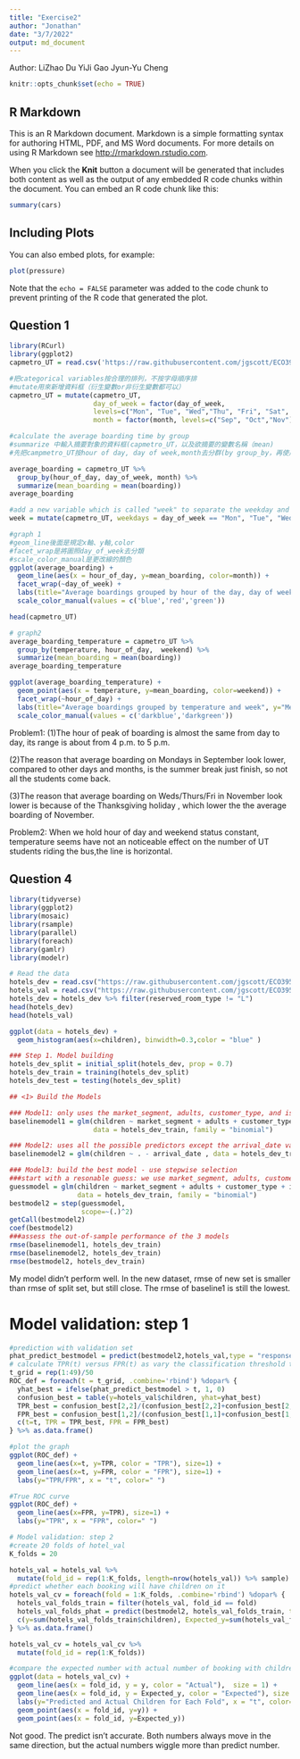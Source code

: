 ```yaml
---
title: "Exercise2"
author: "Jonathan"
date: "3/7/2022"
output: md_document
---
```

Author:
LiZhao Du
YiJi Gao
Jyun-Yu Cheng


```r
knitr::opts_chunk$set(echo = TRUE)
```

## R Markdown

This is an R Markdown document. Markdown is a simple formatting syntax for authoring HTML, PDF, and MS Word documents. For more details on using R Markdown see <http://rmarkdown.rstudio.com>.

When you click the **Knit** button a document will be generated that includes both content as well as the output of any embedded R code chunks within the document. You can embed an R code chunk like this:

```r
summary(cars)
```

## Including Plots

You can also embed plots, for example:

```r
plot(pressure)
```

Note that the `echo = FALSE` parameter was added to the code chunk to prevent printing of the R code that generated the plot.


## Question 1
```r
library(RCurl)
library(ggplot2)
capmetro_UT = read.csv('https://raw.githubusercontent.com/jgscott/ECO395M/master/data/capmetro_UT.csv')
```

```r
#把categorical variables按合理的排列，不按字母順序排
#mutate用來新增資料框（衍生變數or非衍生變數都可以）
capmetro_UT = mutate(capmetro_UT,
                     day_of_week = factor(day_of_week,
                     levels=c("Mon", "Tue", "Wed","Thu", "Fri", "Sat", "Sun")),
                     month = factor(month, levels=c("Sep", "Oct","Nov")))

```

```r
#calculate the average boarding time by group
#summarize 中輸入摘要對象的資料框(capmetro_UT，以及欲摘要的變數名稱（mean)
#先把campmetro_UT按hour of day, day of week,month去分群(by group_by，再使用summarize去計算mean(by summarize),命名為meanboarding

average_boarding = capmetro_UT %>%
  group_by(hour_of_day, day_of_week, month) %>%
  summarize(mean_boarding = mean(boarding)) 
average_boarding
```

```r
#add a new variable which is called "week" to separate the weekday and weekend
week = mutate(capmetro_UT, weekdays = day_of_week == "Mon", "Tue", "Wed","Thu", "Fri", weekend = day_of_week == "Sat", "Sun")
```

```r
#graph 1
#geom_line後面是規定x軸、y軸,color
#facet_wrap是將圖照day_of_week去分類
#scale_color_manual是更改線的顏色
ggplot(average_boarding) +
  geom_line(aes(x = hour_of_day, y=mean_boarding, color=month)) +
  facet_wrap(~day_of_week) +
  labs(title="Average boardings grouped by hour of the day, day of week, and month", y="Mean_boarding", x="Hour of day") +
  scale_color_manual(values = c('blue','red','green')) 

head(capmetro_UT)
```

```r
# graph2
average_boarding_temperature = capmetro_UT %>%
  group_by(temperature, hour_of_day,  weekend) %>%
  summarize(mean_boarding = mean(boarding)) 
average_boarding_temperature

ggplot(average_boarding_temperature) +
  geom_point(aes(x = temperature, y=mean_boarding, color=weekend)) +
  facet_wrap(~hour_of_day) +
  labs(title="Average boardings grouped by temperature and week", y="Mean boarding", x="Temperature") +
  scale_color_manual(values = c('darkblue','darkgreen'))
```
Problem1:
(1)The hour of peak of boarding is almost the same from day to day, its range is about from 4 p.m. to 5 p.m.

(2)The reason that average boarding on Mondays in September look lower, compared to other days and months, is the summer break just finish, so not all the students come back.

(3)The reason that average boarding on Weds/Thurs/Fri in November look lower is because of the Thanksgiving holiday , which lower the the average boarding of November.

Problem2:
When we hold hour of day and weekend status constant, temperature seems have not an noticeable effect on the number of UT students riding the bus,the line is horizontal.


## Question 4
```r
library(tidyverse)
library(ggplot2)
library(mosaic)
library(rsample)
library(parallel)
library(foreach)
library(gamlr)
library(modelr)
```

```r
# Read the data
hotels_dev = read.csv("https://raw.githubusercontent.com/jgscott/ECO395M/master/data/hotels_dev.csv")
hotels_val = read.csv("https://raw.githubusercontent.com/jgscott/ECO395M/master/data/hotels_val.csv")
hotels_dev = hotels_dev %>% filter(reserved_room_type != "L") 
head(hotels_dev)
head(hotels_val)

ggplot(data = hotels_dev) +
  geom_histogram(aes(x=children), binwidth=0.3,color = "blue" )
```

```r
### Step 1. Model building
hotels_dev_split = initial_split(hotels_dev, prop = 0.7)
hotels_dev_train = training(hotels_dev_split)
hotels_dev_test = testing(hotels_dev_split)
```

```r
## <1> Build the Models

### Model1: only uses the market_segment, adults, customer_type, and is_repeated_guest variables as features
baselinemodel1 = glm(children ~ market_segment + adults + customer_type + is_repeated_guest,
                     data = hotels_dev_train, family = "binomial")

### Model2: uses all the possible predictors except the arrival_date variable
baselinemodel2 = glm(children ~ . - arrival_date , data = hotels_dev_train, family = "binomial")

### Model3: build the best model - use stepwise selection 
###start with a resonable guess: we use market_segment, adults, customer_type as features
guessmodel = glm(children ~ market_segment + adults + customer_type + is_repeated_guest + reserved_room_type + assigned_room_type,
                 data = hotels_dev_train, family = "binomial")
bestmodel2 = step(guessmodel, 
                  scope=~(.)^2)
getCall(bestmodel2)
coef(bestmodel2)
###assess the out-of-sample performance of the 3 models
rmse(baselinemodel1, hotels_dev_train)
rmse(baselinemodel2, hotels_dev_train)
rmse(bestmodel2, hotels_dev_train)
```
My model didn't perform well.
In the new dataset, rmse of new set is smaller than rmse of split set, but still close. The rmse of baseline1 is still the lowest.

# Model validation: step 1 
```r
#prediction with validation set
phat_predict_bestmodel = predict(bestmodel2,hotels_val,type = "response")
# calculate TPR(t) versus FPR(t) as vary the classification threshold t.
t_grid = rep(1:49)/50
ROC_def = foreach(t = t_grid, .combine='rbind') %dopar% {
  yhat_best = ifelse(phat_predict_bestmodel > t, 1, 0)
  confusion_best = table(y=hotels_val$children, yhat=yhat_best)
  TPR_best = confusion_best[2,2]/(confusion_best[2,2]+confusion_best[2,1]) %>% round(3)
  FPR_best = confusion_best[1,2]/(confusion_best[1,1]+confusion_best[1,2]) %>% round(3)
  c(t=t, TPR = TPR_best, FPR = FPR_best)
} %>% as.data.frame()
```

```r
#plot the graph
ggplot(ROC_def) +
  geom_line(aes(x=t, y=TPR, color = "TPR"), size=1) +
  geom_line(aes(x=t, y=FPR, color = "FPR"), size=1) +
  labs(y="TPR/FPR", x = "t", color=" ")

#True ROC curve
ggplot(ROC_def) +
  geom_line(aes(x=FPR, y=TPR), size=1) +
  labs(y="TPR", x = "FPR", color=" ")
```

```r
# Model validation: step 2
#create 20 folds of hotel_val
K_folds = 20

hotels_val = hotels_val %>%
  mutate(fold_id = rep(1:K_folds, length=nrow(hotels_val)) %>% sample)
#predict whether each booking will have children on it
hotels_val_cv = foreach(fold = 1:K_folds, .combine='rbind') %dopar% {
  hotels_val_folds_train = filter(hotels_val, fold_id == fold)
  hotels_val_folds_phat = predict(bestmodel2, hotels_val_folds_train, type = "response")
  c(y=sum(hotels_val_folds_train$children), Expected_y=sum(hotels_val_folds_phat)%>%round(0))
} %>% as.data.frame()

hotels_val_cv = hotels_val_cv %>%
  mutate(fold_id = rep(1:K_folds))
```

```r
#compare the expected number with actual number of booking with children 
ggplot(data = hotels_val_cv) +
  geom_line(aes(x = fold_id, y = y, color = "Actual"),  size = 1) +
  geom_line(aes(x = fold_id, y = Expected_y, color = "Expected"), size = 1) +
  labs(y="Predicted and Actual Children for Each Fold", x = "t", color=" ")+
  geom_point(aes(x = fold_id, y=y)) +
  geom_point(aes(x = fold_id, y=Expected_y))
```
Not good. The predict isn't accurate. Both numbers always move in the same direction, but the actual numbers wiggle more than predict number.

